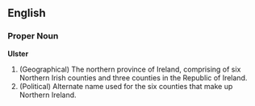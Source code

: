 ==English==

===Proper Noun===
'''Ulster'''
#(Geographical) The northern province of Ireland, comprising of six Northern Irish counties and three counties in the Republic of Ireland.
#(Political) Alternate name used for the six counties that make up Northern Ireland.
<P>{{wikipedia}}